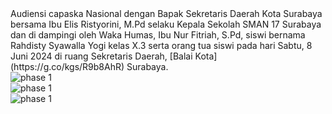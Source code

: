 <div className="text-justify">
  Audiensi capaska Nasional dengan Bapak Sekretaris Daerah Kota Surabaya bersama
  Ibu Elis Ristyorini, M.Pd selaku Kepala Sekolah SMAN 17 Surabaya dan di
  dampingi oleh Waka Humas, Ibu Nur Fitriah, S.Pd, siswi bernama Rahdisty
  Syawalla Yogi kelas X.3 serta orang tua siswi pada hari Sabtu, 8 Juni 2024 di
  ruang Sekretaris Daerah, [Balai Kota](https://g.co/kgs/R9b8AhR) Surabaya.
</div>

<div className="flex justify-center">
  <img src="/audiensi_2.jpeg" alt="phase 1" />
</div>

<div className="flex justify-center">
  <img src="/audiensi_3.jpg" alt="phase 1" />
</div>

<div className="flex justify-center">
  <img src="/audiensi_4.jpeg" alt="phase 1" />
</div>